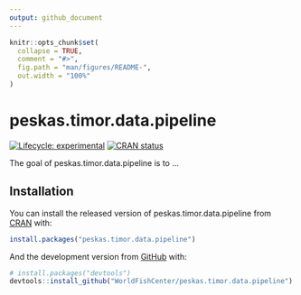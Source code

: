 ```yaml
---
output: github_document
---
```


<!-- README.md is generated from README.Rmd. Please edit that file -->

```r
knitr::opts_chunk$set(
  collapse = TRUE,
  comment = "#>",
  fig.path = "man/figures/README-",
  out.width = "100%"
)
```

# peskas.timor.data.pipeline

<!-- badges: start -->
[![Lifecycle: experimental](https://img.shields.io/badge/lifecycle-experimental-orange.svg)](https://www.tidyverse.org/lifecycle/#experimental)
[![CRAN status](https://www.r-pkg.org/badges/version/peskas.timor.data.pipeline)](https://CRAN.R-project.org/package=peskas.timor.data.pipeline)
<!-- badges: end -->

The goal of peskas.timor.data.pipeline is to ...

## Installation

You can install the released version of peskas.timor.data.pipeline from [CRAN](https://CRAN.R-project.org) with:

``` r
install.packages("peskas.timor.data.pipeline")
```

And the development version from [GitHub](https://github.com/) with:

``` r
# install.packages("devtools")
devtools::install_github("WorldFishCenter/peskas.timor.data.pipeline")
```
